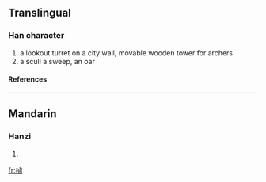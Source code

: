 {{see|櫓}}

==Translingual==
===Han character===
{{Han char|rn=75|rad=木|as=11|sn=15|four=|canj=木卜田戈 (DYWI)}}
# a lookout turret on a city wall, movable wooden tower for archers
# a scull a sweep, an oar
====References====
{{Han ref|kx=0549.270|dkj=15426|dj=0937.210|hdz=21278.100|uh=6A10|ud=27152}}

----
==Mandarin==
===Hanzi===
{{cmn-hanzi|pin=[[lǔ]] (lu3), [[lǘ]] (lü2)|wg=lu<sup>3</sup>, lü<sup>2</sup>}}
# {{defn|Mandarin}}

[[fr:樐]]